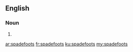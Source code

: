 {{also|spade-foots|spade foots}}
==English==

===Noun===
{{head|en|noun plural form}}

# {{plural of|spadefoot|lang=en}}

[[ar:spadefoots]]
[[fr:spadefoots]]
[[ku:spadefoots]]
[[my:spadefoots]]